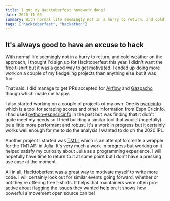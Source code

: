 ```yaml
---
title: I got my Hacktoberfest homework done!
date: 2020-11-03
summary: With normal life seemingly not in a hurry to return, and cold weather on the approach, I thought I'd sign up for Hacktoberfest this year. I didn't want the free t-shirt but it was a good way to get motivated. I ended up doing more work on a couple of my fledgeling projects than anything else but it was fun.
tags: ["hacktoberfest", "hackathon"]
---
```


## It's always good to have an excuse to hack

With normal life seemingly not in a hurry to return, and cold weather on the approach, I thought I'd sign up for Hacktoberfest this year. I didn't want the free t-shirt but it was a good way to get motivated. I ended up doing more work on a couple of my fledgeling projects than anything else but it was fun.

That said, I did manage to get PRs accepted for [Airflow](https://github.com/apache/airflow) and [Gazpacho](https://github.com/maxhumber/gazpacho) though which made me happy.

I also started working on a couple of projects of my own. One is [pycricinfo](https://github.com/scrambldchannel/pycricinfo) which is a tool for scraping scores and other information from Espn Cricinfo. I had used [python-espncricinfo](https://github.com/dwillis/python-espncricinfo) in the past but was finding that it didn't quite meet my needs so I tried building a similar tool that would (hopefully) be a little more performant and robust. It's a work in progress but it certainly works well enough for me to do the analysis I wanted to do on the 2020 IPL.

Another project I started was [TM1.jl](https://github.com/scrambldchannel/TM1.jl) which is an attempt to create a wrapper for the TM1 API in Julia. It's very much a work in progress but working on it helped satisfy my curiosity about Julia as a programming experience. I will hopefully have time to return to it at some point but I don't have a pressing use case at the moment.

All in all, Hacktoberfest was a great way to motivate myself to write more code. I will certainly look out for similar events going forward, whether or not they're offering free t-shirts. It helps that maintainers were often pro-active about flagging the issues they wanted help on. It shows how powerful a movement open source can be!

